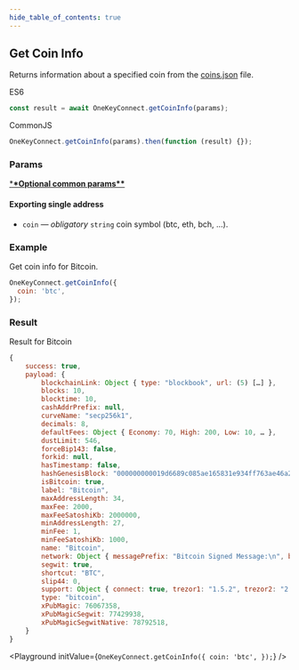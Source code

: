 ```yaml
---
hide_table_of_contents: true
---
```



## Get Coin Info

Returns information about a specified coin from the [coins.json](https://github.com/OneKeyHQ/connect/blob/onekey/src/data/coins.json) file.

ES6

```javascript
const result = await OneKeyConnect.getCoinInfo(params);
```

CommonJS

```javascript
OneKeyConnect.getCoinInfo(params).then(function (result) {});
```

### Params

[\***\*Optional common params\*\***](./commonParams)

#### Exporting single address

- `coin` — _obligatory_ `string` coin symbol (btc, eth, bch, ...).

### Example

Get coin info for Bitcoin.

```javascript
OneKeyConnect.getCoinInfo({
  coin: 'btc',
});
```

### Result

Result for Bitcoin

```javascript
{
    success: true,
    payload: {
        blockchainLink: Object { type: "blockbook", url: (5) […] },
        blocks: 10,
        blocktime: 10,
        cashAddrPrefix: null,
        curveName: "secp256k1",
        decimals: 8,
        defaultFees: Object { Economy: 70, High: 200, Low: 10, … },
        dustLimit: 546,
        forceBip143: false,
        forkid: null,
        hasTimestamp: false,
        hashGenesisBlock: "000000000019d6689c085ae165831e934ff763ae46a2a6c172b3f1b60a8ce26f",
        isBitcoin: true,
        label: "Bitcoin",
        maxAddressLength: 34,
        maxFee: 2000,
        maxFeeSatoshiKb: 2000000,
        minAddressLength: 27,
        minFee: 1,
        minFeeSatoshiKb: 1000,
        name: "Bitcoin",
        network: Object { messagePrefix: "Bitcoin Signed Message:\n", bech32: "bc", pubKeyHash: 0, … },
        segwit: true,
        shortcut: "BTC",
        slip44: 0,
        support: Object { connect: true, trezor1: "1.5.2", trezor2: "2.0.5", … },
        type: "bitcoin",
        xPubMagic: 76067358,
        xPubMagicSegwit: 77429938,
        xPubMagicSegwitNative: 78792518,
    }
}
```

<Playground
  initValue={`OneKeyConnect.getCoinInfo({
    coin: 'btc',
});`}
/>
